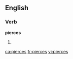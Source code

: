 ==English==

===Verb===
'''pierces'''

# {{third-person singular of|[[pierce]]}}

[[ca:pierces]]
[[fr:pierces]]
[[vi:pierces]]